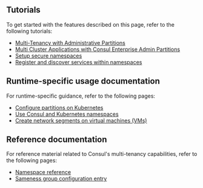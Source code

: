 ## Tutorials

To get started with the features described on this page, refer to the following tutorials:

- [Multi-Tenancy with Administrative Partitions](/consul/tutorials/enterprise/consul-admin-partitions?utm_source=docs)
- [Multi Cluster Applications with Consul Enterprise Admin Partitions](/consul/tutorials/kubernetes/kubernetes-admin-partitions?utm_source=docs)
- [Setup secure namespaces](/consul/tutorials/namespaces/namespaces-secure-shared-access)
- [Register and discover services within namespaces](/consul/tutorials/namespaces/namespaces-share-datacenter-access)

## Runtime-specific usage documentation

For runtime-specific guidance, refer to the following pages:

- [Configure partitions on Kubernetes](/consul/multi-tenant/admin-partition/k8s)
- [Use Consul and Kubernetes namespaces](/consul/multi-tenant/namespace/k8s)
- [Create network segments on virtual machines (VMs)](/consul/multi-tenant/namespace/vm)

## Reference documentation

For reference material related to Consul's multi-tenancy capabilities, refer to the following pages:

- [Namespace reference](/consul/docs/reference/namespace)
- [Sameness group configuration entry](/reference/config-entry/sameness-group)